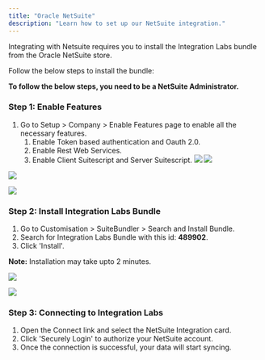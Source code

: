 ```yaml
---
title: "Oracle NetSuite"
description: "Learn how to set up our NetSuite integration."
---
```


Integrating with Netsuite requires you to install the Integration Labs bundle from the Oracle NetSuite store.

Follow the below steps to install the bundle:

<Info> **To follow the below steps, you need to be a NetSuite Administrator.** </Info>

### Step 1: Enable Features

1. Go to Setup > Company > Enable Features page to enable all the necessary features.
   1. Enable Token based authentication and Oauth 2.0.
   2. Enable Rest Web Services.
   3. Enable Client Suitescript and Server Suitescript.
      ![](/images/63b17c4-image.png) ![](/images/df5b5d8-image.png)

![](/images/6750409-image.png)

![](/images/2cd1bac-image.png)

### Step 2: Install Integration Labs Bundle

1. Go to Customisation > SuiteBundler > Search and Install Bundle.
2. Search for Integration Labs Bundle with this id: **489902**.
3. Click 'Install'.

**Note:** Installation may take upto 2 minutes.

![](/images/b1a186e-image.png)

![](/images/3992668-image.png)

### Step 3: Connecting to Integration Labs

1. Open the Connect link and select the NetSuite Integration card.
2. Click 'Securely Login' to authorize your NetSuite account.
3. Once the connection is successful, your data will start syncing.
